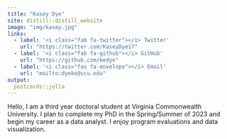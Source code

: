 ```yaml
---
title: "Kasey Dye"
site: distill::distill_website
image: "img/kasey.jpg"
links:
  - label: '<i class="fab fa-twitter"></i> Twitter'
    url: "https://twitter.com/KaseyDye17"
  - label: '<i class="fab fa-github"></i> GitHub'
    url: "https://github.com/kedye"
  - label: '<i class="fas fa-envelope"></i> Email'
    url: "mailto:dyeke@vcu.edu"
output:
  postcards::jolla
---
```

 
Hello, I am a third year doctoral student at Virginia Commonwealth University. I plan to complete my PhD in the Spring/Summer of 2023 and begin my career as a data analyst. I enjoy program evaluations and data visualization.  
